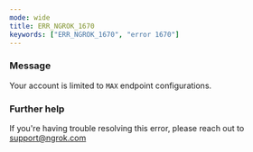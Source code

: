 ```yaml
---
mode: wide
title: ERR_NGROK_1670
keywords: ["ERR_NGROK_1670", "error 1670"]
---
```



### Message

Your account is limited to `MAX` endpoint configurations.

<ErrorDetails />

### Further help

If you're having trouble resolving this error, please reach out to [support@ngrok.com](mailto:support@ngrok.com?subject=Help%20with%20ERR_NGROK_1670)
